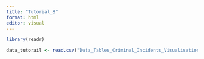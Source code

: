 ```yaml
---
title: "Tutorial_8"
format: html
editor: visual
---
```

```r
library(readr)
```


```r
data_tutorail <- read.csv("Data_Tables_Criminal_Incidents_Visualisation_Year_Ending_December_2019.csv")
```


